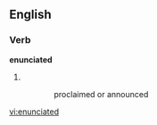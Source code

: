 ==English==

===Verb===
'''enunciated'''

# {{past of|[[enunciate]]}}
:::proclaimed or announced 

[[vi:enunciated]]
